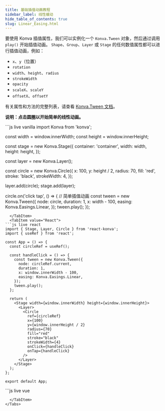 ---
title: 基础插值动画教程
sidebar_label: 线性缓动
hide_table_of_contents: true
slug: Linear_Easing.html
---

要使用 Konva 插值属性，我们可以实例化一个 `Konva.Tween` 对象，然后通过调用 `play()` 开始插值动画。
`Shape`、`Group`、`Layer` 或 `Stage` 的任何数值属性都可以进行插值动画，例如：

- `x`、`y`（位置）
- `rotation`
- `width`、`height`、`radius`
- `strokeWidth`
- `opacity`
- `scaleX`、`scaleY`
- `offsetX`、`offsetY`

有关属性和方法的完整列表，请查看 [Konva.Tween 文档](/api/Konva.Tween.html)。

**说明：点击圆圈以开始简单的线性动画。**


<Tabs>
  <TabItem value="Vanilla" default>
```js live vanilla
import Konva from 'konva';

const width = window.innerWidth;
const height = window.innerHeight;

const stage = new Konva.Stage({
container: 'container',
width: width,
height: height,
});

const layer = new Konva.Layer();

const circle = new Konva.Circle({
x: 100,
y: height / 2,
radius: 70,
fill: 'red',
stroke: 'black',
strokeWidth: 4,
});

layer.add(circle);
stage.add(layer);

circle.on('click tap', () => {
// 简单插值动画
const tween = new Konva.Tween({
node: circle,
duration: 1,
x: width - 100,
easing: Konva.Easings.Linear,
});
tween.play();
});

````
  </TabItem>
  <TabItem value="React">
```js live react
import { Stage, Layer, Circle } from 'react-konva';
import { useRef } from 'react';

const App = () => {
  const circleRef = useRef();

  const handleClick = () => {
    const tween = new Konva.Tween({
      node: circleRef.current,
      duration: 1,
      x: window.innerWidth - 100,
      easing: Konva.Easings.Linear,
    });
    tween.play();
  };

  return (
    <Stage width={window.innerWidth} height={window.innerHeight}>
      <Layer>
        <Circle
          ref={circleRef}
          x={100}
          y={window.innerHeight / 2}
          radius={70}
          fill="red"
          stroke="black"
          strokeWidth={4}
          onClick={handleClick}
          onTap={handleClick}
        />
      </Layer>
    </Stage>
  );
};

export default App;
````

  </TabItem>
  <TabItem value="Vue">
```js live vue
<template>
  <v-stage :config="stageSize">
    <v-layer>
      <v-circle
        :config="circleConfig"
        @click="handleClick"
        @tap="handleClick"
        ref="circleRef"
      />
    </v-layer>
  </v-stage>
</template>

<script setup>
import { ref } from 'vue';
import Konva from 'konva';

const stageSize = {
  width: window.innerWidth,
  height: window.innerHeight
};

const circleConfig = {
  x: 100,
  y: window.innerHeight / 2,
  radius: 70,
  fill: 'red',
  stroke: 'black',
  strokeWidth: 4
};

const circleRef = ref(null);

const handleClick = () => {
  const tween = new Konva.Tween({
    node: circleRef.value.getNode(),
    duration: 1,
    x: window.innerWidth - 100,
    easing: Konva.Easings.Linear,
  });
  tween.play();
};
</script>

```
  </TabItem>
</Tabs>
```